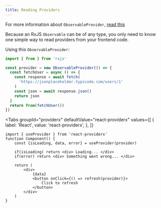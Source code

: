 ```yaml
---
title: Reading Providers
---
```


For more information about `ObservableProvider`, [read this](/docs/concepts/providers)

Because an RxJS `Observable` can be of any type, you only need to know one simple way to read 
providers from your frontend code.

Using this `ObservableProvider`:
```typescript
import { from } from 'rxjs'

const provider = new ObservableProvider(() => {
  const fetchUser = async () => {
    const response = await fetch(
      'https://jsonplaceholder.typicode.com/users/1'
    )
    const json = await response.json()
    return json
  }
  return from(fetchUser())
})
```

<Tabs
  groupId="providerx"
  defaultValue="react-providerx"
  values={[
    { label: 'React', value: 'react-providerx', },
  ]}
>
<TabItem value="react-providerx">

```tsx
import { useProvider } from 'react-providerx'
function Component() {
    const {isLoading, data, error} = useProvider(provider)

    if(isLoading) return <div> Loading... </div>
    if(error) return <div> Something went wrong... </div>

    return (
        <div>
            {data}
            <button onClick={() => refresh(provider)}>
                Click to refresh
            </button>
        </div>
    )
}
```
</TabItem>
</Tabs>